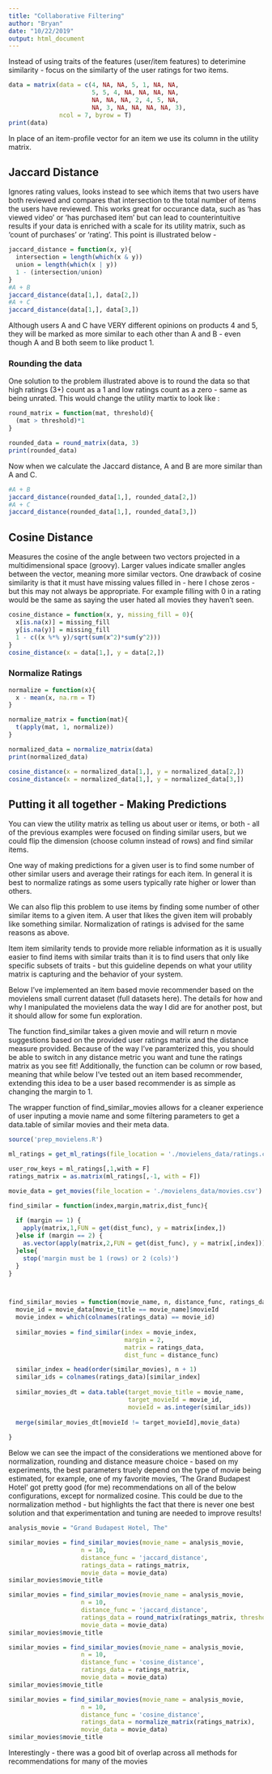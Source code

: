 ```yaml
---
title: "Collaborative Filtering"
author: "Bryan"
date: "10/22/2019"
output: html_document
---
```




Instead of using traits of the features (user/item features) to deterimine 
similarity - focus on the similarty of the user ratings for two items.  

```r
data = matrix(data = c(4, NA, NA, 5, 1, NA, NA,
                       5, 5, 4, NA, NA, NA, NA,
                       NA, NA, NA, 2, 4, 5, NA,
                       NA, 3, NA, NA, NA, NA, 3), 
              ncol = 7, byrow = T)
print(data)
```

In place of an item-profile vector for an item we use its column in the utility 
matrix.


## Jaccard Distance

Ignores rating values, looks instead to see which items that
two users have both reviewed and compares that intersection to the total number
of items the users have reviewed.  This works great for occurance data, such
as 'has viewed video' or 'has purchased item' but can lead to counterintuitive 
results if your data is enriched with a scale for its utility matrix, such as 
'count of purchases' or 'rating'.  This point is illustrated below - 
```r
jaccard_distance = function(x, y){
  intersection = length(which(x & y))
  union = length(which(x | y))
  1 - (intersection/union)
}
#A + B
jaccard_distance(data[1,], data[2,])
#A + C
jaccard_distance(data[1,], data[3,])
```

Although users A and C have VERY different opinions on products 4 and 5, they 
will be marked as more similar to each other than A and B - even though A and B
both seem to like product 1.

### Rounding the data

One solution to the problem illustrated above is to round the data so that high
ratings (3+) count as a 1 and low ratings count as a zero - same as being unrated.
This would change the utility martix to look like :
```r
round_matrix = function(mat, threshold){
  (mat > threshold)*1
}

rounded_data = round_matrix(data, 3)
print(rounded_data)

```

Now when we calculate the Jaccard distance, A and B are more similar than A and 
C.
```r
#A + B
jaccard_distance(rounded_data[1,], rounded_data[2,])
#A + C
jaccard_distance(rounded_data[1,], rounded_data[3,])
```



## Cosine Distance 

Measures the cosine of the angle between two vectors projected in a multidimensional 
space (groovy). Larger values indicate smaller angles between the vector,
meaning more similar vectors.  One drawback of cosine similarity is that it must
have missing values filled in - here I chose zeros - but this may not always be
appropriate.  For example filling with 0 in a rating would be the same as saying 
the user hated all movies they haven't seen.

```r
cosine_distance = function(x, y, missing_fill = 0){
  x[is.na(x)] = missing_fill
  y[is.na(y)] = missing_fill
  1 - c((x %*% y)/sqrt(sum(x^2)*sum(y^2)))
}
cosine_distance(x = data[1,], y = data[2,])
```

### Normalize Ratings

```r
normalize = function(x){
  x - mean(x, na.rm = T)
}

normalize_matrix = function(mat){
  t(apply(mat, 1, normalize))
}

normalized_data = normalize_matrix(data)
print(normalized_data)


```

```r
cosine_distance(x = normalized_data[1,], y = normalized_data[2,])
cosine_distance(x = normalized_data[1,], y = normalized_data[3,])
```


## Putting it all together - Making Predictions

You can view the utility matrix as telling us about user or items, or both - all
of the previous examples were focused on finding similar users, but we could 
flip the dimension (choose column instead of rows) and find similar items.

One way of making predictions for a given user is to find some number of other
similar users and average their ratings for each item.  In general it is best
to normalize ratings as some users typically rate higher or lower than others.

We can also flip this problem to use items by finding some number of other 
similar items to a given item.  A user that likes the given item will probably
like something similar.  Normalization of ratings is advised for the same reasons 
as above.

Item item similarity tends to provide more reliable information as it is usually
easier to find items with similar traits than it is to find users that only like
specific subsets of traits - but this guideline depends on what your utility 
matrix is capturing and the behavior of your system.


Below I've implemented an item based movie recommender based on the movielens 
small current dataset (full datasets here).  The details for how and why I 
manipulated the movielens data the way I did are for another post, but it 
should allow for some fun exploration.  

The function find_similar takes a given movie and will return n movie suggestions based
on the provided user ratings matrix and the distance measure provided.  Because
of the way I've paramterized this, you should be able to switch in any distance 
metric you want and tune the ratings matrix as you see fit!  Additionally, the
function can be column or row based, meaning that while below I've tested out
an item based recommender, extending this idea to be a user based recommender
is as simple as changing the margin to 1.

The wrapper function of find_similar_movies allows for a cleaner experience of
user inputing a movie name and some filtering parameters to get a data.table
of similar movies and their meta data.

```r
source('prep_movielens.R')

ml_ratings = get_ml_ratings(file_location = './movielens_data/ratings.csv')

user_row_keys = ml_ratings[,1,with = F]
ratings_matrix = as.matrix(ml_ratings[,-1, with = F])

movie_data = get_movies(file_location = './movielens_data/movies.csv')

find_similar = function(index,margin,matrix,dist_func){
  
  if (margin == 1) {
    apply(matrix,1,FUN = get(dist_func), y = matrix[index,])
  }else if (margin == 2) {
    as.vector(apply(matrix,2,FUN = get(dist_func), y = matrix[,index]))
  }else{
    stop('margin must be 1 (rows) or 2 (cols)')
  }
}



find_similar_movies = function(movie_name, n, distance_func, ratings_data, movie_data){
  movie_id = movie_data[movie_title == movie_name]$movieId
  movie_index = which(colnames(ratings_data) == movie_id)
  
  similar_movies = find_similar(index = movie_index,
                                margin = 2,
                                matrix = ratings_data,
                                dist_func = distance_func)

  similar_index = head(order(similar_movies), n + 1)
  similar_ids = colnames(ratings_data)[similar_index]
  
  similar_movies_dt = data.table(target_movie_title = movie_name,
                                 target_movieId = movie_id,
                                 movieId = as.integer(similar_ids))
  
  merge(similar_movies_dt[movieId != target_movieId],movie_data)
  
}
```

Below we can see the impact of the considerations we mentioned above for normalization, 
rounding and distance measure choice - based on my experiments, the best parameters
truely depend on the type of movie being estimated, for example, one of my favorite 
movies, 'The Grand Budapest Hotel' got pretty good (for me) recommendations on all 
of the below configurations, except for normalized cosine.  This could be due to 
the normalization method - but highlights the fact that there is never one best 
solution and that experimentation and tuning are needed to improve results!

```r
analysis_movie = "Grand Budapest Hotel, The"
```

```r
similar_movies = find_similar_movies(movie_name = analysis_movie,
                    n = 10, 
                    distance_func = 'jaccard_distance', 
                    ratings_data = ratings_matrix, 
                    movie_data = movie_data)
similar_movies$movie_title
```


```r
similar_movies = find_similar_movies(movie_name = analysis_movie,
                    n = 10, 
                    distance_func = 'jaccard_distance', 
                    ratings_data = round_matrix(ratings_matrix, threshold = 4), 
                    movie_data = movie_data)
similar_movies$movie_title

```




```r
similar_movies = find_similar_movies(movie_name = analysis_movie,
                    n = 10, 
                    distance_func = 'cosine_distance', 
                    ratings_data = ratings_matrix, 
                    movie_data = movie_data)
similar_movies$movie_title
```

```r
similar_movies = find_similar_movies(movie_name = analysis_movie,
                    n = 10, 
                    distance_func = 'cosine_distance', 
                    ratings_data = normalize_matrix(ratings_matrix), 
                    movie_data = movie_data)
similar_movies$movie_title
```


Interestingly - there 
was a good bit of overlap across all methods for recommendations for many of the movies

